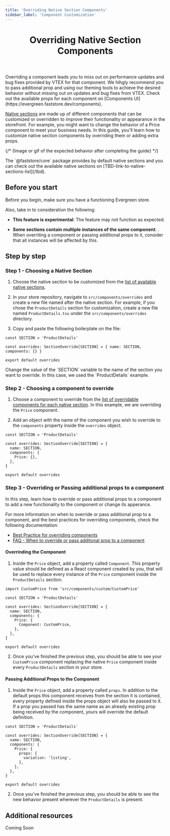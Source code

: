 ```yaml
---
title: 'Overriding Native Section Components'
sidebar_label: 'Component Customization'
---
```



<header>

# Overriding Native Section Components

</header>

<Callout type="warning" emoji="⚠️">
  Overriding a component leads you to miss out on performance updates and bug
  fixes provided by VTEX for that component. We hihgly recommend you to pass
  additional prop and using our theming tools to achieve the desired behavior
  without missing out on updates and bug fixes from VTEX. Check out the
  available props for each component on [Components
  UI](https://evergreen.faststore.dev/components).
</Callout>

[Native sections](/tbd) are made up of different components that can be customized or overridden to improve their functionality or appearance in the storefront.
For example, you might want to change the behavior of a Price component to meet your business needs.
In this guide, you'll learn how to customize native section components by overriding them or adding extra props.

{/* {Image or gif of the expected behavior after completing the guide} */}

<Callout type="info" emoji="ℹ️">
  The `@faststore/core` package provides by default native sections and you can
  check out the available native sections on
  [TBD-link-to-native-sections-list](/tbd).
</Callout>

## Before you start

Before you begin, make sure you have a functioning Evergreen store.

Also, take in to consideration the following:

- **This feature is experimental**: The feature may not function as expected.

- **Some sections contain multiple instances of the same component**: . When overriting a component or passing additional props to it, consider that all instances will be affected by this.

## Step by step

### Step 1 - Choosing a Native Section

1. Choose the native section to be customized from the [list of available native sections](./tbd-link).
2. In your store repository, navigate to `src/components/overrides` and create a new file named after the native section.
   For example, if you chose the `ProductDetails` section for customization, create a new file named `ProductDetails.tsx` under the `src/components/overrides` directory.

3. Copy and paste the following boilerplate on the file:

```tsx
const SECTION = 'ProductDetails'

const overrides: SectionOverride[SECTION] = { name: SECTION, components: {} }

export default overrides
```

<Callout type="warning" emoji="⚠️">
  Change the value of the `SECTION` variable to the name of the section you want
  to override. In this case, we used the `ProductDetails` example.
</Callout>

### Step 2 - Choosing a component to override

1. Choose a component to override from the [list of overridable components for each native section](/tbd-link). In this example, we are overriding the `Price` component.

2. Add an object with the name of the component you wish to override to the `components` property inside the `overrides` object.

```tsx
const SECTION = 'ProductDetails'

const overrides: SectionOverride[SECTION] = {
  name: SECTION,
  components: {
    Price: {},
  },
}

export default overrides
```

### Step 3 - Overriding or Passing additional props to a component

In this step, learn how to override or pass additional props to a component to add a new functionality
to the component or change its apperance.

For more information on when to override or pass additional prop to a component, and the best practices for overriding components, check the following documentation:

- [Best Practice for overriding components](/tbd-link)
- [FAQ - When to override or pass additonal prop to a component](/tbd-link)

#### Overrinding the Component

1. Inside the `Price` object, add a property called `Component`. This property value should be defined as a React component created by you, that will be used to replace every instance of the `Price` component inside the `ProductDetails` section.

```tsx
import CustomPrice from 'src/components/custom/CustomPrice'

const SECTION = 'ProductDetails'

const overrides: SectionOverride[SECTION] = {
  name: SECTION,
  components: {
    Price: {
      Component: CustomPrice,
    },
  },
}

export default overrides
```

2. Once you've finished the previous step, you should be able to see your `CustomPrice` component replacing the native `Price` component inside every `ProductDetails` section in your store.

#### Passing Additional Props to the Component

1. Inside the `Price` object, add a property called `props`. In addition to the default props this component receives from the section it is contained, every property defined inside the props object will also be passed to it. If a prop you passed has the same name as an already existing prop being received by the component, yours will override the default definition.

```tsx
const SECTION = 'ProductDetails'

const overrides: SectionOverride[SECTION] = {
  name: SECTION,
  components: {
    Price: {
      props: {
        variation: 'listing',
      },
    },
  },
}

export default overrides
```

2. Once you've finished the previous step, you should be able to see the new behavior present wherever the `ProductDetails` is present.

## Additional resources

Coming Soon
